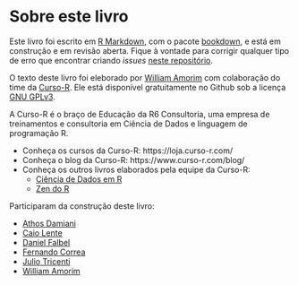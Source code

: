 # Sobre este livro {-}

Este livro foi escrito em [R Markdown](https://rmarkdown.rstudio.com/), com o pacote [bookdown](https://bookdown.org/), e está em construção e em revisão aberta. Fique à vontade para corrigir qualquer tipo de erro que encontrar criando *issues* [neste repositório](https://github.com/curso-r/livro-shiny).

O texto deste livro foi eleborado por [William Amorim](https://wamorim.com/) com colaboração do time da [Curso-R](https://www.curso-r.com/). Ele está disponível gratuitamente no Github sob a licença [GNU GPLv3](https://www.gnu.org/licenses/gpl-3.0.en.html).

A Curso-R é o braço de Educação da R6 Consultoria, uma empresa de treinamentos e consultoria em Ciência de Dados e linguagem de programação R. 

- Conheça os cursos da Curso-R: https://loja.curso-r.com/
- Conheça o blog da Curso-R: https://www.curso-r.com/blog/
- Conheça os outros livros elaborados pela equipe da Curso-R:
  - [Ciência de Dados em R](https://livro.curso-r.com/)
  - [Zen do R](https://curso-r.github.io/zen-do-r/)
  
Participaram da construção deste livro:

- [Athos Damiani](https://twitter.com/athos_damiani)
- [Caio Lente](https://lente.dev/)
- [Daniel Falbel](https://twitter.com/dfalbel)
- [Fernando Correa](https://twitter.com/Azeloc)
- [Julio Tricenti](https://twitter.com/jtrecenti)
- [William Amorim](https://twitter.com/wamorim_)


